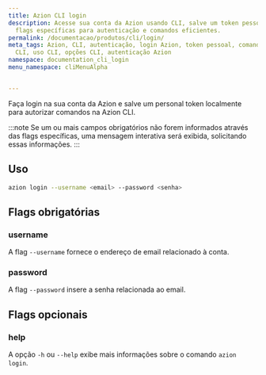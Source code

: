 ```yaml
---
title: Azion CLI login
description: Acesse sua conta da Azion usando CLI, salve um token pessoal e utilize
  flags específicas para autenticação e comandos eficientes.
permalink: /documentacao/produtos/cli/login/
meta_tags: Azion, CLI, autenticação, login Azion, token pessoal, comandos CLI, flags
  CLI, uso CLI, opções CLI, autenticação Azion
namespace: documentation_cli_login
menu_namespace: cliMenuAlpha


---
```


Faça login na sua conta da Azion e salve um personal token localmente para autorizar comandos na Azion CLI.

:::note
Se um ou mais campos obrigatórios não forem informados através das flags específicas, uma mensagem interativa será exibida, solicitando essas informações.
:::

## Uso

```bash
azion login --username <email> --password <senha>
```


## Flags obrigatórias

### username

A flag `--username` fornece o endereço de email relacionado à conta.

### password

A flag `--password` insere a senha relacionada ao email.


## Flags opcionais

### help

A opção `-h` ou `--help` exibe mais informações sobre o comando `azion login`.
